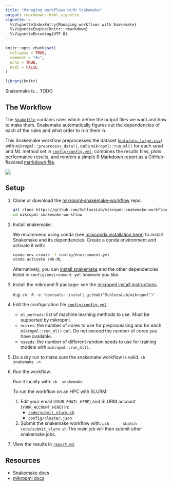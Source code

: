 ```yaml
---
title: "Managing workflows with Snakemake"
output: rmarkdown::html_vignette
vignette: >
  %\VignetteIndexEntry{Managing workflows with Snakemake}
  %\VignetteEngine{knitr::rmarkdown}
  %\VignetteEncoding{UTF-8}
---
```


```r
knitr::opts_chunk$set(
  collapse = TRUE,
  comment = "#>",
  echo = TRUE,
  eval = FALSE
)
```
```r
library(knitr)
```

Snakemake is... TODO

## The Workflow

The [`Snakefile`](https://github.com/SchlossLab/mikropml-snakemake-workflow/blob/master/Snakefile) contains rules which define the output files we want and how to make them.
Snakemake automatically figures out the dependencies of each of the rules and
what order to run them in.

This Snakemake workflow preprocesses the dataset 
([`data/otu_large.csv`](https://github.com/SchlossLab/mikropml-snakemake-workflow/blob/master/data/otu_large.csv)) with `mikropml::preprocess_data()`,
calls `mikropml::run_ml()` for each seed and ML method set in 
[ `config/config.yml`](https://github.com/SchlossLab/mikropml-snakemake-workflow/blob/master/config/config.yml),
combines the results files, plots performance results, and renders a simple 
[R Markdown report](https://github.com/SchlossLab/mikropml-snakemake-workflow/blob/master/Snakefile/report.Rmd) 
as a GitHub-flavored [markdown file](https://github.com/SchlossLab/mikropml-snakemake-workflow/blob/master/report.md).

![](https://raw.githubusercontent.com/SchlossLab/mikropml-snakemake-workflow/master/figures/rulegraph.png)


## Setup

1. Clone or download the [mikropml-snakemake-workflow](https://github.com/SchlossLab/mikropml-snakemake-workflow) repo.

    ```sh
    git clone https://github.com/SchlossLab/mikropml-snakemake-workflow
    cd mikropml-snakemake-workflow
    ```

1. Install snakemake.

    We recommend using conda (see 
    [miniconda installation here](https://docs.conda.io/en/latest/miniconda.html)) 
    to install Snakemake and its dependencies. 
    Create a conda environment and activate it with:
    
    ```sh
    conda env create -f config/environment.yml
    conda activate smk-ML
    ```
    
    Alternatively, you can 
    [install snakemake](https://snakemake.readthedocs.io/en/stable/getting_started/installation.html) 
    and the other dependencies listed in `config/environment.yml` however you like.
    
1. Install the mikropml R package: see the [mikropml install instructions](https://github.com/SchlossLab/mikropml#installation).

    e.g.
    ```sh
    R -e 'devtools::install_github("SchlossLab/mikropml")'
    ```
1. Edit the configuration file [`config/config.yml`](https://github.com/SchlossLab/mikropml-snakemake-workflow/blob/master/config/config.yml).
    - `ml_methods`: list of machine learning methods to use. Must be supported by mikropml.
    - `ncores`: the number of cores to use for preprocessing and for each `mikropml::run_ml()` call. Do not exceed the number of cores you have available.
    - `nseeds`: the number of different random seeds to use for training models with `mikropml::run_ml()`.

1. Do a dry run to make sure the snakemake workflow is valid.
    ```sh
    snakemake -n
    ```
1. Run the workflow.

    Run it locally with:
    ```sh
    snakemake
    ```

    To run the workflow on an HPC with SLURM:

    1. Edit your email (`YOUR_EMAIL_HERE`) and SLURM account (`YOUR_ACCOUNT_HERE`) in:
        - [`code/submit_slurm.sh`](https://github.com/SchlossLab/mikropml-snakemake-workflow/blob/master/code/submit_slurm.sh)
        - [`config/cluster.json`](https://github.com/SchlossLab/mikropml-snakemake-workflow/blob/master/config/cluster.json)
    1. Submit the snakemake workflow with:
        ``` µsh
        sbatch code/submit_slurm.sh
        ```
        The main job will then submit other snakemake jobs.
1. View the results in [`report.md`](https://github.com/SchlossLab/mikropml-snakemake-workflow/blob/master/report.md).

## Resources

- [Snakemake docs](https://snakemake.readthedocs.io/en/stable)
- [mikropml docs](http://www.schlosslab.org/mikropml/)
